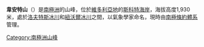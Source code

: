 {{coord|77|33|S|162|42|E|display=title}}

'''韋安特山'''（{{lang-en|Mount Weyant}}）是[[南極洲|南極洲]]的山峰，位於[[維多利亞地|維多利亞地]]的[[斯科特海岸|斯科特海岸]]，海拔高度1,930米，處於[[洛夫特斯冰川|洛夫特斯冰川]]和[[紐沃爾冰川|紐沃爾冰川]]之間，以氣象學家命名，現時由[[南極條約體系|南極條約體系]]管理。

{{DEFAULTSORT:Mount Weyant}}
[[Category:南極洲山峰|Category:南極洲山峰]]


{{ScottCoast-geo-stub}}